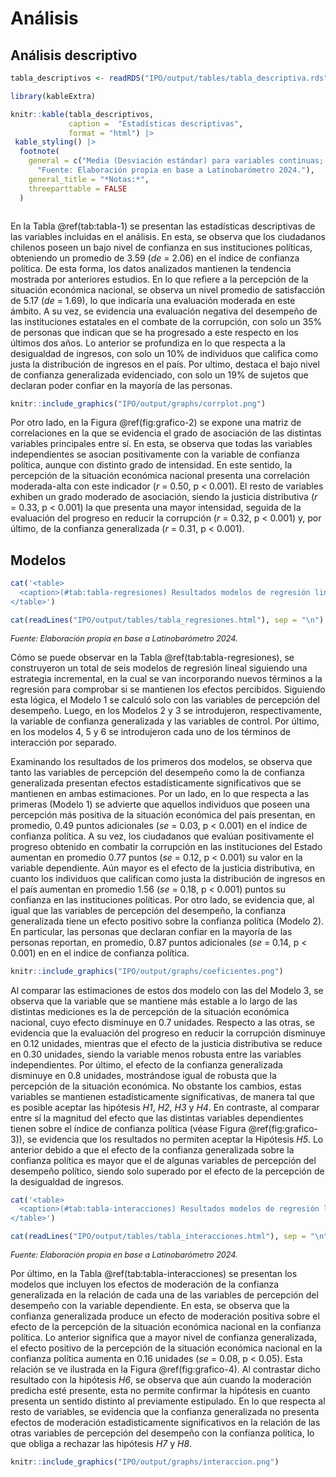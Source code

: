# Análisis

## Análisis descriptivo

```{r, echo=FALSE}

tabla_descriptivos <- readRDS("IPO/output/tables/tabla_descriptiva.rds")

```

```{r tabla-1, echo=FALSE, results='asis', message=FALSE, warning=FALSE}

library(kableExtra)

knitr::kable(tabla_descriptivos, 
             caption =  "Estadísticas descriptivas",
             format = "html") |> 
 kable_styling() |>
  footnote(
    general = c("Media (Desviación estándar) para variables continuas; n (%) para categóricas.",
      "Fuente: Elaboración propia en base a Latinobarómetro 2024."),
    general_title = "*Notas:*",  
    threeparttable = FALSE 
  )



```


En la Tabla \@ref(tab:tabla-1) se presentan las estadísticas descriptivas de las variables incluidas en el análisis. En esta, se observa que los ciudadanos chilenos poseen un bajo nivel de confianza en sus instituciones políticas, obteniendo un promedio de 3.59 (*de* = 2.06) en el índice de confianza política. De esta forma, los datos analizados mantienen la tendencia mostrada por anteriores estudios. En lo que refiere a la percepción de la situación económica nacional, se observa un nivel promedio de satisfacción de 5.17 (*de* = 1.69), lo que indicaría una evaluación moderada en este ámbito. A su vez, se evidencia una evaluación negativa del desempeño de las instituciones estatales en el combate de la corrupción, con solo un 35% de personas que indican que se ha progresado a este respecto en los últimos dos años. Lo anterior se profundiza en lo que respecta a la desigualdad de ingresos, con solo un 10% de individuos que califica como justa la distribución de ingresos en el país. Por ultimo, destaca el bajo nivel de confianza generalizada evidenciado, con solo un 19% de sujetos que declaran poder confiar en la mayoría de las personas.


```{r grafico-2, fig.width=8, fig.height=6, out.width='100%', fig.align='center', fig.cap="Matriz de correlaciones entre las variables principales del estudio. Fuente: Elaboración propia en base a Latinobarometro 2024.", echo=FALSE}

knitr::include_graphics("IPO/output/graphs/corrplot.png")

```


Por otro lado, en la Figura \@ref(fig:grafico-2) se expone una matriz de correlaciones en la que se evidencia el grado de asociación de las distintas variables principales entre sí. En esta, se observa que todas las variables independientes se asocian positivamente con la variable de confianza política, aunque con distinto grado de intensidad. En este sentido, la percepción de la situación económica nacional presenta una correlación moderada-alta con este indicador (*r* = 0.50, p < 0.001). El resto de variables exhiben un grado moderado de asociación, siendo la justicia distributiva (*r* = 0.33, p < 0.001) la que presenta una mayor intensidad, seguida de la evaluación del progreso en reducir la corrupción (*r* = 0.32, p < 0.001)  y, por último, de la confianza generalizada (*r* = 0.31, p < 0.001).

## Modelos

```{r tabla-regresiones, results='asis', echo=FALSE}

cat('<table>
  <caption>(#tab:tabla-regresiones) Resultados modelos de regresión lineal MCO</caption>
</table>')

cat(readLines("IPO/output/tables/tabla_regresiones.html"), sep = "\n")

```
<p style="font-size: 0.9em; font-style: italic;"> Fuente: Elaboración propia en base a Latinobarómetro 2024. </p> 


Cómo se puede observar en la Tabla \@ref(tab:tabla-regresiones), se construyeron un total de seis modelos de regresión lineal siguiendo una estrategia incremental, en la cual se van incorporando nuevos términos a la regresión para comprobar si se mantienen los efectos percibidos. Siguiendo esta lógica, el Modelo 1 se calculó solo con las variables de percepción del desempeño. Luego, en los Modelos 2 y 3 se introdujeron, respectivamente, la variable de confianza generalizada y las variables de control. Por último, en los modelos 4, 5 y 6 se introdujeron cada uno de los términos de interacción por separado.

Examinando los resultados de los primeros dos modelos, se observa que tanto las variables de percepción del desempeño como la de confianza generalizada presentan efectos estadísticamente significativos que se mantienen en ambas estimaciones. Por un lado, en lo que respecta a las primeras (Modelo 1) se advierte que aquellos individuos que poseen una percepción más positiva de la situación económica del país presentan, en promedio, 0.49 puntos adicionales (*se* = 0.03, p < 0.001) en el índice de confianza política. A su vez, los ciudadanos que evalúan positivamente el progreso obtenido en combatir la corrupción en las instituciones del Estado aumentan en promedio 0.77 puntos (*se* = 0.12, p < 0.001) su valor en la variable dependiente. Aún mayor es el efecto de la justicia distributiva, en cuanto los individuos que califican como justa la distribución de ingresos en el país aumentan en promedio 1.56 (*se* = 0.18, p < 0.001) puntos su confianza en las instituciones políticas. Por otro lado, se evidencia que, al igual que las variables de percepción del desempeño, la confianza generalizada tiene un efecto positivo sobre la confianza política (Modelo 2). En particular, las personas que declaran confiar en la mayoría de las personas reportan, en promedio, 0.87 puntos adicionales (*se* = 0.14, p < 0.001) en en el indice de confianza política.

```{r grafico-3, fig.width= 8, fig.height=6, out.width='100%', fig.align='center', fig.cap="Comparación coeficientes de regresión Modelo 3. Fuente: Elaboración propia en base a Latinobarómetro 2024.", echo=FALSE}

knitr::include_graphics("IPO/output/graphs/coeficientes.png")

```


Al comparar las estimaciones de estos dos modelo con las del Modelo 3, se observa que la variable que se mantiene más estable a lo largo de las distintas mediciones es la de percepción de la situación económica nacional, cuyo efecto disminuye en 0.7 unidades. Respecto a las otras, se evidencia que la evaluación del progreso en reducir la corrupción disminuye en 0.12 unidades, mientras que el efecto de la justicia distributiva se reduce en 0.30 unidades, siendo la variable menos robusta entre las variables independientes. Por último, el efecto de la confianza generalizada disminuye en 0.8 unidades, mostrándose igual de robusta que la percepción de la situación económica. No obstante los cambios, estas variables se mantienen estadísticamente significativas, de manera tal que es posible aceptar las hipótesis *H1*, *H2*, *H3* y *H4*. En contraste, al comparar entre sí la magnitud del efecto que las distintas variables dependientes tienen sobre el índice de confianza política (véase Figura \@ref(fig:grafico-3)), se evidencia que los resultados no permiten aceptar la Hipótesis *H5*. Lo anterior debido a que el efecto de la confianza generalizada sobre la confianza política es mayor que el de algunas variables de percepción del desempeño político, siendo solo superado por el efecto de la percepción de la desigualdad de ingresos.

```{r tabla-interacciones, results='asis', echo=FALSE}

cat('<table>
  <caption>(#tab:tabla-interacciones) Resultados modelos de regresión lineal MCO con interacciones</caption>
</table>')

cat(readLines("IPO/output/tables/tabla_interacciones.html"), sep = "\n")

```
<p style="font-size: 0.9em; font-style: italic;"> Fuente: Elaboración propia en base a Latinobarómetro 2024. </p> 

Por último, en la Tabla \@ref(tab:tabla-interacciones) se presentan los modelos que incluyen los efectos de moderación de la confianza generalizada en la relación de cada una de las variables de percepción del desempeño con la variable dependiente. En esta, se observa que la confianza generalizada produce un efecto de moderación positiva sobre el efecto de la percepción de la situación económica nacional en la confianza política. Lo anterior significa que a mayor nivel de confianza generalizada, el efecto positivo de la percepción de la situación económica nacional en la confianza política aumenta en 0.16 unidades (*se* = 0.08, p < 0.05). Esta relación se ve ilustrada en la Figura \@ref(fig:grafico-4). Al contrastar dicho resultado con la hipótesis *H6*, se observa que aún cuando la moderación predicha esté presente, esta no permite confirmar la hipótesis en cuanto presenta un sentido distinto al previamente estipulado. En lo que respecta al resto de variables, se evidencia que la confianza generalizada no presenta efectos de moderación estadisticamente significativos en la relación de las otras variables de percepción del desempeño con la confianza política, lo que obliga a rechazar las hipótesis *H7* y *H8*. 

```{r grafico-4, fig.width= 8, fig.height=6, out.width='100%', fig.align='center', fig.cap="Efecto de la percepción de la situación económica sobre la confianza política moderado por el nivel de confianza generalizada. Fuente: Elaboración propia en base a Latinobarómetro 2024.", echo=FALSE}

knitr::include_graphics("IPO/output/graphs/interaccion.png")

```
